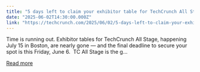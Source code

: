 ```yaml
---
title: "5 days left to claim your exhibitor table for TechCrunch All Stage "
date: "2025-06-02T14:30:00.000Z"
link: "https://techcrunch.com/2025/06/02/5-days-left-to-claim-your-exhibitor-table-for-techcrunch-all-stage/"
---
```


Time is running out. Exhibitor tables for TechCrunch All Stage, happening July 15 in Boston, are nearly gone — and the final deadline to secure your spot is this Friday, June 6.  TC All Stage is the g...

[Read more](https://techcrunch.com/2025/06/02/5-days-left-to-claim-your-exhibitor-table-for-techcrunch-all-stage/)
